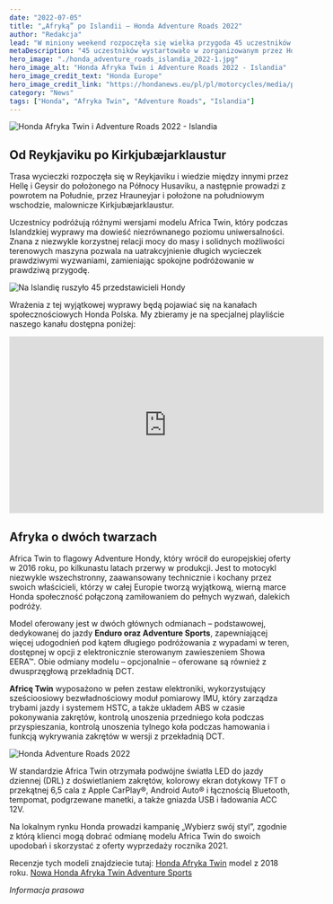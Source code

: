 ```yaml
---
date: "2022-07-05"
title: "„Afryką” po Islandii – Honda Adventure Roads 2022"
author: "Redakcja"
lead: "W miniony weekend rozpoczęła się wielka przygoda 45 uczestników zorganizowanego przez Hondę projektu pod nazwą Honda Adventure Roads. W jego ramach, międzynarodowa grupa złożona między innymi z klientów Hondy, influencerów, przewodników i kierowców HRC, pełniących tam rolę instruktorów jazdy, wyruszyła na Hondach Africa Twin w podróż po Islandii, która potrwa do 11 lipca."
metaDescription: "45 uczestników wystartowało w zorganizowanym przez Hondę projekcie Honda Adventure Roads. Ekipa wyruszyła na Hondach Africa Twin w podróż po Islandii, która potrwa do 11 lipca."
hero_image: "./honda_adventure_roads_islandia_2022-1.jpg"
hero_image_alt: "Honda Afryka Twin i Adventure Roads 2022 - Islandia"
hero_image_credit_text: "Honda Europe"
hero_image_credit_link: "https://hondanews.eu/pl/pl/motorcycles/media/pressreleases/403558/afryka-po-islandii-honda-adventure-roads-2022"
category: "News"
tags: ["Honda", "Afryka Twin", "Adventure Roads", "Islandia"]
---
```

![Honda Afryka Twin i Adventure Roads 2022 - Islandia](./honda_adventure_roads_islandia_2022-1.jpg)

## Od Reykjaviku po Kirkjubæjarklaustur
Trasa wycieczki rozpoczęła się w Reykjaviku i wiedzie między innymi przez Hellę i Geysir do położonego na Północy Husaviku, a następnie prowadzi z powrotem na Południe, przez Hrauneyjar i położone na południowym wschodzie, malownicze Kirkjubæjarklaustur.

Uczestnicy podróżują różnymi wersjami modelu Africa Twin, który podczas Islandzkiej wyprawy ma dowieść niezrównanego poziomu uniwersalności. Znana z niezwykle korzystnej relacji mocy do masy i solidnych możliwości terenowych maszyna pozwala na uatrakcyjnienie długich wycieczek prawdziwymi wyzwaniami, zamieniając spokojne podróżowanie w prawdziwą przygodę.

![Na Islandię ruszyło 45 przedstawicieli Hondy](./honda_adventure_roads_islandia_2022-2.jpg)

Wrażenia z tej wyjątkowej wyprawy będą pojawiać się na kanałach społecznościowych Honda Polska. My zbieramy je na specjalnej playliście naszego kanału dostępna poniżej:

<iframe width="560" height="315" src="https://www.youtube.com/embed/videoseries?list=PLxf_KmOMvRzzAvXpanbkNMRbBF7yEea-F" title="YouTube video player" frameborder="0" allow="accelerometer; autoplay; clipboard-write; encrypted-media; gyroscope; picture-in-picture" allowfullscreen></iframe>

## Afryka o dwóch twarzach

Africa Twin to flagowy Adventure Hondy, który wrócił do europejskiej oferty w 2016 roku, po kilkunastu latach przerwy w produkcji. Jest to motocykl niezwykle wszechstronny, zaawansowany technicznie i kochany przez swoich właścicieli, którzy w całej Europie tworzą wyjątkową, wierną marce Honda społeczność połączoną zamiłowaniem do pełnych wyzwań, dalekich podróży.

Model oferowany jest w dwóch głównych odmianach – podstawowej, dedykowanej do jazdy **Enduro oraz Adventure Sports**, zapewniającej więcej udogodnień pod kątem długiego podróżowania z wypadami w teren, dostępnej w opcji z elektronicznie sterowanym zawieszeniem Showa EERA™. Obie odmiany modelu – opcjonalnie – oferowane są również z dwusprzęgłową przekładnią DCT.

**Africę Twin** wyposażono w pełen zestaw elektroniki, wykorzystujący sześcioosiowy bezwładnościowy moduł pomiarowy IMU, który zarządza trybami jazdy i systemem HSTC, a także układem ABS w czasie pokonywania zakrętów, kontrolą unoszenia przedniego koła podczas przyspieszania, kontrolą unoszenia tylnego koła podczas hamowania i funkcją wykrywania zakrętów w wersji z przekładnią DCT.

![Honda Adventure Roads 2022](./honda_adventure_roads_islandia_2022-3.jpg)

W standardzie Africa Twin otrzymała podwójne światła LED do jazdy dziennej (DRL) z doświetlaniem zakrętów, kolorowy ekran dotykowy TFT o przekątnej 6,5 cala z Apple CarPlay®, Android Auto® i łącznością Bluetooth, tempomat, podgrzewane manetki, a także gniazda USB i ładowania ACC 12V.

Na lokalnym rynku Honda prowadzi kampanię „Wybierz swój styl”, zgodnie z którą klienci mogą dobrać odmianę modelu Africa Twin do swoich upodobań i skorzystać z oferty wyprzedaży rocznika 2021.

Recenzje tych modeli znajdziecie tutaj: [Honda Afryka Twin](https://mototrips.pl/moto-test/honda-africa-twin-2018-opinia-wrazenia-jazda-testowa/) model z 2018 roku.
[Nowa Honda Afryka Twin Adventure Sports](https://mototrips.pl/moto-test/nowa-honda-afryka-twin-adventure-sport-crf1100l/)

_Informacja prasowa_
<script type="application/ld+json">{
  "@context": "http://schema.org",
  "@type": "VideoObject",
  "name": "Honda Adventure Roads 2022: Iceland - Episode 1",
  "description": "Honda Adventure Roads 2022: Iceland - Episode 1 Reykjavik - Hella 94km",
  "thumbnailUrl": "https://i.ytimg.com/vi/-5jPWa2BmEI/default.jpg",
  "uploadDate": "2022-07-04T09:06:13Z",
  "duration": "PT2M3S",
  "embedUrl": "https://www.youtube.com/embed/-5jPWa2BmEI",
  "interactionCount": "2315"
}</script><!--Video Markup Code Generated by https://videoschema.com/ -->